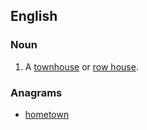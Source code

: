 ==English==

===Noun===
{{en-noun}}

# {{US}} A [[townhouse]] or [[row house]].

===Anagrams===
* [[hometown#English|hometown]]